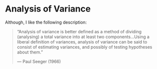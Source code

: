 # Analysis of Variance

Although, I like the following description:

> "Analysis of variance is better defined as a method of dividing (analysing) a total variance into at least two components...Using a liberal definition of variances, analysis of variance can be said to consist of estimating variances, and possibly of testing hypotheses about them."
>
> — Paul Seeger (1966)
